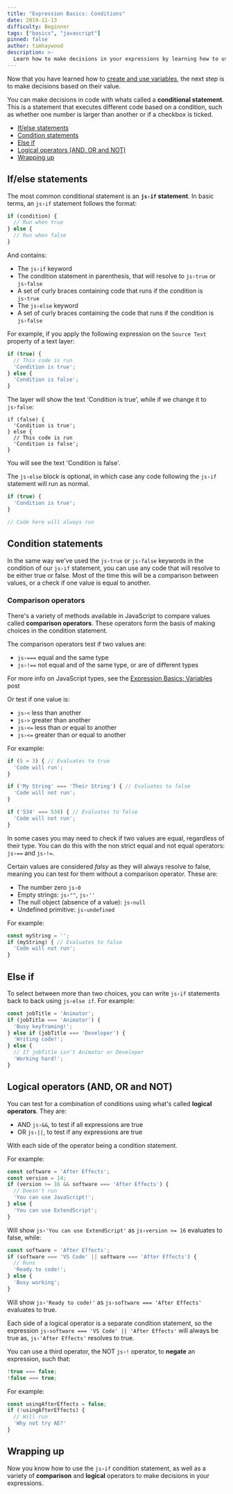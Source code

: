 ```yaml
---
title: "Expression Basics: Conditions"
date: 2019-11-13
difficulty: Beginner
tags: ["basics", "javascript"]
pinned: false
author: timhaywood
description: >-
  Learn how to make decisions in your expressions by learning how to use JavaScript conditionals and logical operators.
---
```



[MDN Referance]: https://developer.mozilla.org/en-US/docs/Learn/JavaScript/Building_blocks/conditionals

Now that you have learned how to [create and use variables](../basics-variables), the next step is to make decisions based on their value.

You can make decisions in code with whats called a **conditional statement**. This is a statement that executes different code based on a condition, such as whether one number is larger than another or if a checkbox is ticked.

<ContentList>

- [If/else statements](#ifelse-statements)
- [Condition statements](#condition-statements)
- [Else if](#else-if)
- [Logical operators (AND, OR and NOT)](#logical-operators-and-or-and-not)
- [Wrapping up](#wrapping-up)

</ContentList>

## If/else statements

The most common conditional statement is an **`js›if` statement**. In basic terms, an `js›if` statement follows the format:

```js
if (condition) {
  // Run when true
} else {
  // Run when false
}
```

And contains:

- The `js›if` keyword
- The condition statement in parenthesis, that will resolve to `js›true` or `js›false`
- A set of curly braces containing code that runs if the condition is `js›true`
- The `js›else` keyword
- A set of curly braces containing the code that runs if the condition is `js›false`

For example, if you apply the following expression on the `Source Text` property of a text layer:

```js
if (true) {
  // This code is run
  'Condition is true';
} else {
  'Condition is false';
}
```

The layer will show the text 'Condition is true', while if we change it to `js›false`:

```js{1}
if (false) {
  'Condition is true';
} else {
  // This code is run
  'Condition is false';
}
```

You will see the text 'Condition is false'.

The `js›else` block is optional, in which case any code following the `js›if` statement will run as normal.

```js
if (true) {
  'Condition is true';
}

// Code here will always run
```

## Condition statements

In the same way we've used the `js›true` or `js›false` keywords in the condition of our `js›if` statement, you can use any code that will resolve to be either true or false. Most of the time this will be a comparison between values, or a check if one value is equal to another.

### Comparison operators

There's a variety of methods available in JavaScript to compare values called **comparison operators**. These operators form the basis of making choices in the condition statement.

The comparison operators test if two values are:

- `js›===` equal and the same type
- `js›!==` not equal and of the same type, or are of different types

<Note>

For more info on JavaScript types, see the [Expression Basics: Variables](../basics-variables/index.md) post

</Note>

Or test if one value is:

- `js›<` less than another
- `js›>` greater than another
- `js›<=` less than *or* equal to another
- `js›<=` greater than *or* equal to another

For example:

```js
if (5 > 3) { // Evaluates to true
  'Code will run';
}

if ('My String' === 'Their String') { // Evaluates to false
  'Code will not run';
}

if ('534' === 534) { // Evaluates to false
  'Code will not run';
}

```

<Note>

In some cases you may need to check if two values are equal, regardless of their type. You can do this with the non strict equal and not equal operators: `js›==` and `js›!=`.

</Note>

Certain values are considered *falsy* as they will always resolve to false, meaning you can test for them without a comparison operator. These are:

- The number zero `js›0`
- Empty strings: `js›""`, `js›''`
- The null object (absence of a value): `js›null`
- Undefined primitive: `js›undefined`

For example:

```js
const myString = '';
if (myString) { // Evaluates to false
  'Code will not run';
}
```

## Else if

To select between more than two choices, you can write `js›if` statements back to back using `js›else if`. For example:

```js
const jobTitle = 'Animator';
if (jobTitle === 'Animator') {
  'Busy keyframing!'; 
} else if (jobTitle === 'Developer') {
  'Writing code!';
} else {
  // If jobTitle isn't Animator or Developer
  'Working hard!';
}
```

## Logical operators (AND, OR and NOT)

You can test for a combination of conditions using what's called **logical operators**. They are:

- AND `js›&&`, to test if all expressions are true
- OR `js›||`, to test if any expressions are true

With each side of the operator being a condition statement.

For example:

```js
const software = 'After Effects';
const version = 14;
if (version >= 16 && software === 'After Effects') {
  // Doesn't run
  'You can use JavaScript!';
} else {
  'You can use ExtendScript';
}
```

Will show `js›'You can use ExtendScript'` as `js›version >= 16` evaluates to false, while:

```js
const software = 'After Effects';
if (software === 'VS Code' || software === 'After Effects') {
  // Runs
  'Ready to code!';
} else {
  'Busy working';
}
```

Will show `js›'Ready to code!'` as `js›software === 'After Effects'` evaluates to true.

<Inform>

Each side of a logical operator is a separate condition statement, so the expression `js›software === 'VS Code' || 'After Effects'` will always be true as, `js›'After Effects'` resolves to true.

</Inform>

You can use a third operator, the NOT `js›!` operator, to **negate** an expression, such that:

```js
!true === false;
!false === true;
```

For example:

```js
const usingAfterEffects = false;
if (!usingAfterEffects) {
  // Will run
  'Why not try AE?'
}
```

## Wrapping up

Now you know how to use the `js›if` condition statement, as well as a variety of **comparison** and **logical** operators to make decisions in your expressions.
